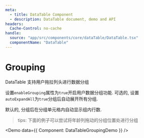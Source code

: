 ```yaml
---
meta:
  - title: DataTable Component
  - description: DataTable document, demo and API
headers:
  Cache-Control: no-cache
handle:
  source: "app/src/components/core/dataTable/DataTable.tsx"
  componentName: "DataTable"
---
```



# Grouping

DataTable 支持用户拖拉列头进行数据分组

设置`enableGrouping`属性为`true`开启用户数据分组功能. 可选的, 设置`autoExpandAll`为`true`分组后自动展开所有分组.

默认的, 分组后在分组单元格内自动显示组内行数.

> tips: 下面的例子可以尝试将年龄列拖动的分组位置处进行分组

<Demo data={{ Component: DataTableGroupingDemo }} />

